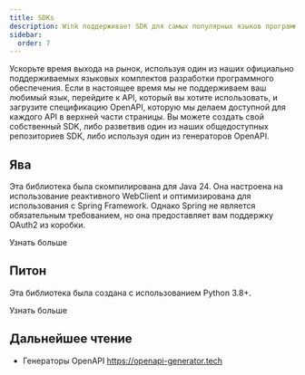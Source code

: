 ```yaml
---
title: SDKs
description: Wink поддерживает SDK для самых популярных языков программирования.
sidebar:
  order: 7
---
```


Ускорьте время выхода на рынок, используя один из наших официально поддерживаемых языковых комплектов разработки программного обеспечения.
Если в настоящее время мы не поддерживаем ваш любимый язык, перейдите к API, который вы хотите использовать, и загрузите спецификацию OpenAPI, которую мы делаем доступной для каждого API в верхней части страницы. Вы можете создать свой собственный SDK, либо разветвив один из наших общедоступных репозиториев SDK, либо используя один из генераторов OpenAPI.

## Ява

Эта библиотека была скомпилирована для Java 24. Она настроена на использование реактивного WebClient и оптимизирована для использования с Spring Framework. Однако Spring не является обязательным требованием, но она предоставляет вам поддержку OAuth2 из коробки.

<LinkButton href="https://github.com/wink-travel/wink-sdk-java" variant="secondary" icon="external">
  Узнать больше
</LinkButton>


## Питон

Эта библиотека была создана с использованием Python 3.8+.

<LinkButton href="https://github.com/wink-travel/wink-sdk-python" variant="secondary" icon="external">
  Узнать больше
</LinkButton>


## Дальнейшее чтение

* Генераторы OpenAPI https://openapi-generator.tech


